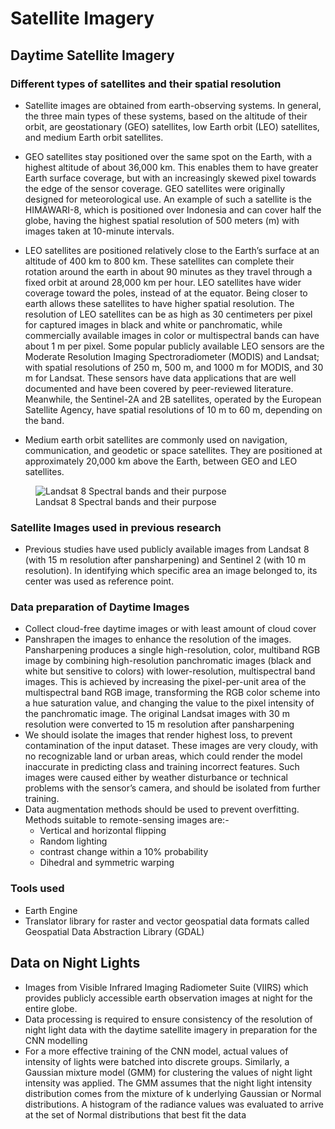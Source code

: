 # Satellite Imagery
## Daytime Satellite Imagery
### Different types of satellites and their spatial resolution

* Satellite images are obtained from earth-observing systems. In general, the three main types of these systems, based on the altitude of their orbit, are geostationary (GEO) satellites, low Earth orbit (LEO) satellites, and medium Earth orbit satellites.

* GEO satellites stay positioned over the same spot on the Earth, with a highest altitude of about 36,000 km. This enables them to have greater Earth surface coverage, but with an increasingly skewed pixel towards the edge of the sensor coverage. GEO satellites were originally designed for meteorological use. An example of such a satellite
is the HIMAWARI-8, which is positioned over Indonesia and can cover half the globe, having the highest spatial resolution of 500 meters (m) with images taken at 10-minute intervals.

* LEO satellites are positioned relatively close to the Earth’s surface at an altitude of 400 km to 800 km. These satellites can complete their rotation around the earth in about 90 minutes as they travel through a fixed orbit at around 28,000 km per hour. LEO satellites have wider coverage toward the poles, instead of at the equator. Being closer to earth allows these satellites to have higher spatial resolution. The resolution of LEO satellites can be as high as 30 centimeters per pixel for captured images in black and white or panchromatic, while commercially available images in color or multispectral bands can have about 1 m per pixel. Some popular publicly available LEO sensors are the Moderate Resolution Imaging Spectroradiometer (MODIS) and Landsat; with spatial resolutions of 250 m, 500 m, and 1000 m for MODIS, and 30 m for Landsat. These sensors have data applications that are well
documented and have been covered by peer-reviewed literature. Meanwhile, the Sentinel-2A and 2B satellites, operated by the European Satellite Agency, have spatial resolutions of 10 m to 60 m, depending on the band.

* Medium earth orbit satellites are commonly used on navigation, communication, and geodetic or space satellites. They are positioned at approximately 20,000 km above the Earth, between GEO and LEO satellites.

![Landsat 8 Spectral bands and their purpose](/Images/landsat*-spectral_bands.png)


### Satellite Images used in previous research
* Previous studies have used publicly available images from Landsat 8  (with 15 m resolution after pansharpening) and Sentinel 2 (with 10 m resolution). In identifying which specific area an image belonged to, its center was used as reference point.


### Data preparation of Daytime Images
* Collect cloud-free daytime images or with least amount of cloud cover
* Panshrapen the images to enhance the resolution of the images. Pansharpening produces a single high-resolution, color, multiband RGB image by combining high-resolution panchromatic images (black and white but sensitive to colors) with lower-resolution, multispectral
band images. This is achieved by increasing the pixel-per-unit area of the multispectral band RGB
image, transforming the RGB color scheme into a hue saturation value, and changing the value to the pixel intensity of the panchromatic image. The original Landsat images with 30 m resolution were converted to 15 m resolution after pansharpening
* We should isolate the images that render highest loss, to prevent contamination of the input dataset. These images are very cloudy, with no recognizable land or urban areas, which could render the model inaccurate in predicting class and training incorrect features. Such
images were caused either by weather disturbance or technical problems with the sensor’s camera, and should be isolated from further training. 
* Data augmentation methods should be used to prevent overfitting. Methods suitable to remote-sensing images are:-
    * Vertical and horizontal flipping
    * Random lighting
    * contrast change within a 10% probability
    * Dihedral and symmetric warping


### Tools used
* Earth Engine
* Translator library for raster and vector geospatial data formats called Geospatial Data Abstraction Library (GDAL)


## Data on Night Lights
* Images from Visible Infrared Imaging Radiometer Suite (VIIRS) which provides publicly accessible earth observation images at night for the entire globe.
* Data processing is required to ensure consistency of the resolution of night light data with the daytime satellite imagery in preparation for the CNN modelling
* For a more effective training of the CNN model, actual values of intensity of lights were batched into discrete groups. Similarly, a Gaussian mixture model (GMM) for clustering the values of night light intensity was applied.
The GMM assumes that the night light intensity distribution comes from the mixture of k underlying Gaussian or Normal distributions. A histogram of the radiance values was evaluated to arrive at the set of Normal distributions that best fit the data

